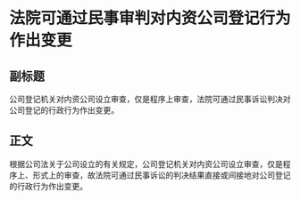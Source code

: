 # 法院可通过民事审判对内资公司登记行为作出变更
## 副标题
公司登记机关对内资公司设立审查，仅是程序上审查，法院可通过民事诉讼判决对公司登记的行政行为作出变更。
## 正文
根据公司法关于公司设立的有关规定，公司登记机关对内资公司设立审查，仅是程序上、形式上的审查，故法院可通过民事诉讼的判决结果直接或间接地对公司登记的行政行为作出变更。